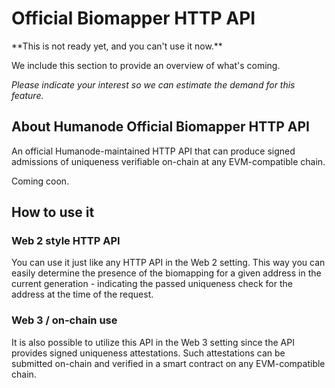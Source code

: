 
# Official Biomapper HTTP API

<Callout type="warning">
**This is not ready yet, and you can't use it now.**

We include this section to provide an overview of what's coming.

_Please indicate your interest so we can estimate the demand for this feature._

</Callout>

## About Humanode Official Biomapper HTTP API

An official Humanode-maintained HTTP API that can produce signed admissions of uniqueness verifiable on-chain at any EVM-compatible chain.

Coming coon.

## How to use it

### Web 2 style HTTP API

You can use it just like any HTTP API in the Web 2 setting. This way you can easily determine the presence of the biomapping for a given address in the current generation - indicating the passed uniqueness check for the address at the time of the request.

### Web 3 / on-chain use

It is also possible to utilize this API in the Web 3 setting since the API provides signed uniqueness attestations. Such attestations can be submitted on-chain and verified in a smart contract on any EVM-compatible chain.
